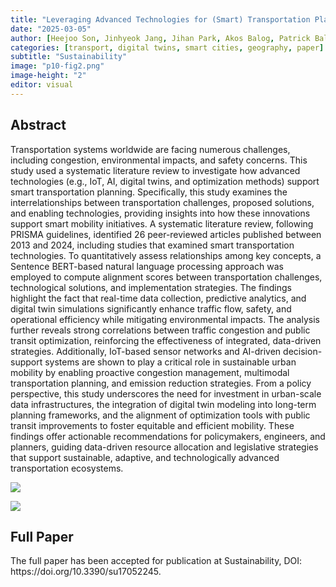 ```yaml
---
title: "Leveraging Advanced Technologies for (Smart) Transportation Planning: A Systematic Review."
date: "2025-03-05"
author: [Heejoo Son, Jinhyeok Jang, Jihan Park, Akos Balog, Patrick Ballantyne, Heeseo Rain Kwon, Alex Singleton, Jinuk Hwang]
categories: [transport, digital twins, smart cities, geography, paper]
subtitle: "Sustainability"
image: "p10-fig2.png"
image-height: "2"
editor: visual
---
```


## Abstract

Transportation systems worldwide are facing numerous challenges, including congestion, environmental impacts, and safety concerns. This study used a systematic literature review to investigate how advanced technologies (e.g., IoT, AI, digital twins, and optimization methods) support smart transportation planning. Specifically, this study examines the interrelationships between transportation challenges, proposed solutions, and enabling technologies, providing insights into how these innovations support smart mobility initiatives. A systematic literature review, following PRISMA guidelines, identified 26 peer-reviewed articles published between 2013 and 2024, including studies that examined smart transportation technologies. To quantitatively assess relationships among key concepts, a Sentence BERT-based natural language processing approach was employed to compute alignment scores between transportation challenges, technological solutions, and implementation strategies. The findings highlight the fact that real-time data collection, predictive analytics, and digital twin simulations significantly enhance traffic flow, safety, and operational efficiency while mitigating environmental impacts. The analysis further reveals strong correlations between traffic congestion and public transit optimization, reinforcing the effectiveness of integrated, data-driven strategies. Additionally, IoT-based sensor networks and AI-driven decision-support systems are shown to play a critical role in sustainable urban mobility by enabling proactive congestion management, multimodal transportation planning, and emission reduction strategies. From a policy perspective, this study underscores the need for investment in urban-scale data infrastructures, the integration of digital twin modeling into long-term planning frameworks, and the alignment of optimization tools with public transit improvements to foster equitable and efficient mobility. These findings offer actionable recommendations for policymakers, engineers, and planners, guiding data-driven resource allocation and legislative strategies that support sustainable, adaptive, and technologically advanced transportation ecosystems.

![](p10-fig1.png)

![](p10-fig2.png)

## Full Paper

The full paper has been accepted for publication at Sustainability, DOI: https://doi.org/10.3390/su17052245. 
